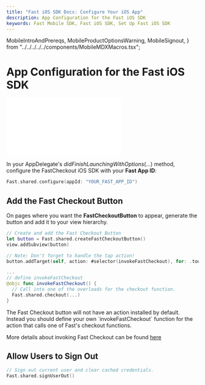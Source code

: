 ```yaml
---
title: "Fast iOS SDK Docs: Configure Your iOS App"
description: App Configuration for the Fast iOS SDK
keywords: Fast Mobile SDK, Fast iOS SDK, Set Up Fast iOS SDK
---
```


  MobileIntroAndPrereqs,
  MobileProductOptionsWarning,
  MobileSignout,
} from "../../../../../components/MobileMDXMacros.tsx";


# App Configuration for the Fast iOS SDK

<embed src="/reusables/for-developers/_platform_all_sign_up_as_a_seller_banner_sandbox_and_contact_support.md" />

In your AppDelegate's _didFinishLaunchingWithOptions_(...) method, configure the FastCheckout iOS SDK with your **Fast App ID**:

```swift
Fast.shared.configure(appId: "YOUR_FAST_APP_ID")
```

## Add the Fast Checkout Button

On pages where you want the **FastCheckoutButton** to appear, generate the button and add it to your view hierarchy.

```swift
// Create and add the Fast Checkout Button
let button = Fast.shared.createFastCheckoutButton()
view.addSubview(button)

// Note: Don't forget to handle the tap action!
button.addTarget(self, action: #selector(invokeFastCheckout), for: .touchUpInside)

...
// define invokeFastCheckout
@objc func invokeFastCheckout() {
  // Call into one of the overloads for the checkout function.
  Fast.shared.checkout(...)
}
```

<Alert variant="attention" header="Define invokeFastCheckout">
  The Fast Checkout button will not have an action installed by default. Instead
  you should define your own `invokeFastCheckout` function for the action that
  calls one of Fast's checkout functions.
</Alert>

More details about invoking Fast Checkout can be found [here](../use-fast-checkout)

## Allow Users to Sign Out

<MobileSignout sdkFullName="Fast iOS SDK" signoutMethod="signUserOut()" />

```swift
// Sign out current user and clear cached credentials.
Fast.shared.signUserOut()
```
